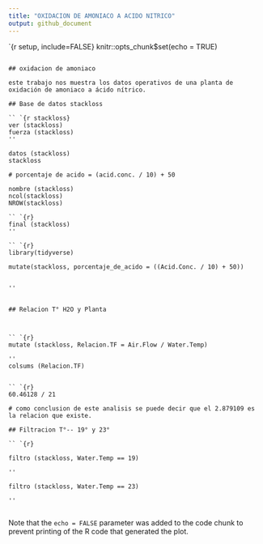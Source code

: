 ```yaml
---
title: "OXIDACION DE AMONIACO A ACIDO NITRICO"
output: github_document
---
```


`` `{r setup, include=FALSE}
knitr::opts_chunk$set(echo = TRUE)
```

## oxidacion de amoniaco

este trabajo nos muestra los datos operativos de una planta de oxidación de amoniaco a ácido nítrico. 

## Base de datos stackloss

`` `{r stackloss}
ver (stackloss)
fuerza (stackloss)
''

datos (stackloss)
stackloss

# porcentaje de acido = (acid.conc. / 10) + 50

nombre (stackloss)
ncol(stackloss)
NROW(stackloss)

`` `{r}
final (stackloss)
''

`` `{r}
library(tidyverse)

mutate(stackloss, porcentaje_de_acido = ((Acid.Conc. / 10) + 50))


''


## Relacion T° H2O y Planta


 
`` `{r}
mutate (stackloss, Relacion.TF = Air.Flow / Water.Temp)

''
colsums (Relacion.TF)


`` `{r}
60.46128 / 21

# como conclusion de este analisis se puede decir que el 2.879109 es la relacion que existe.

## Filtracion T°-- 19° y 23°

`` `{r}

filtro (stackloss, Water.Temp == 19)

''

filtro (stackloss, Water.Temp == 23)

''


```

Note that the `echo = FALSE` parameter was added to the code chunk to prevent printing of the R code that generated the plot.
